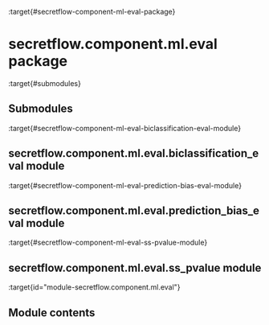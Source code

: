 :target{#secretflow-component-ml-eval-package}

# secretflow\.component.ml.eval package

:target{#submodules}

## Submodules

:target{#secretflow-component-ml-eval-biclassification-eval-module}

## secretflow\.component.ml.eval.biclassification\_eval module

:target{#secretflow-component-ml-eval-prediction-bias-eval-module}

## secretflow\.component.ml.eval.prediction\_bias\_eval module

:target{#secretflow-component-ml-eval-ss-pvalue-module}

## secretflow\.component.ml.eval.ss\_pvalue module

:target{id="module-secretflow.component.ml.eval"}

## Module contents
